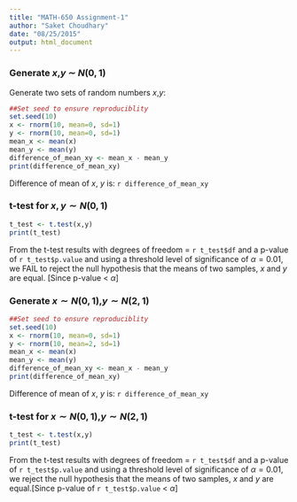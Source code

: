 ```yaml
---
title: "MATH-650 Assignment-1"
author: "Saket Choudhary"
date: "08/25/2015"
output: html_document
---
```


### Generate $x$,$y$ $\sim$ $N(0,1)$

Generate two sets of random numbers $x$,$y$:

```r
##Set seed to ensure reproduciblity
set.seed(10)
x <- rnorm(10, mean=0, sd=1)
y <- rnorm(10, mean=0, sd=1)
mean_x <- mean(x)
mean_y <- mean(y)
difference_of_mean_xy <- mean_x - mean_y
print(difference_of_mean_xy)
```

Difference of mean of $x$, $y$ is: `r difference_of_mean_xy`

### t-test for $x,y \sim N(0,1)$
```r
t_test <- t.test(x,y)
print(t_test)
```

From the t-test results with degrees of freedom = `r t_test$df` and a p-value of `r t_test$p.value` and using a threshold level of significance of $\alpha = 0.01$, we FAIL to reject the null hypothesis that the means of two samples, $x$ and $y$ are equal. [Since p-value < $\alpha$]

### Generate $x \sim N(0,1)$,$y \sim N(2,1)$



```r
##Set seed to ensure reproduciblity
set.seed(10)
x <- rnorm(10, mean=0, sd=1)
y <- rnorm(10, mean=2, sd=1)
mean_x <- mean(x)
mean_y <- mean(y)
difference_of_mean_xy <- mean_x - mean_y
print(difference_of_mean_xy)
```

Difference of mean of $x$, $y$ is: `r difference_of_mean_xy`

### t-test for $x \sim N(0,1)$,$y \sim N(2,1)$
```r
t_test <- t.test(x,y)
print(t_test)
```

From the t-test results with degrees of freedom = `r t_test$df` and a p-value of `r t_test$p.value` and using a threshold level of significance of $\alpha = 0.01$, we reject the null hypothesis that the means of two samples, $x$ and $y$ are equal.[Since p-value of `r t_test$p.value` < $\alpha$]



